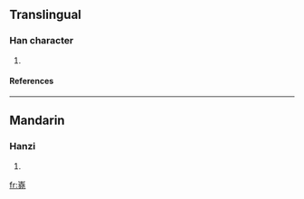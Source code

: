 ==Translingual==
===Han character===
{{Han char|rn=46|rad=山|as=12|sn=15|four=|canj=山土土山 (UGGU), X山土土山 (XUGGU)}}
# {{defn|Han|sort=山12}}
====References====
{{Han ref|kx=0320.131|dkj=08492|dj=0620.170|hdz=10796.080|uh=5DA4|ud=23972}}
----
==Mandarin==
===Hanzi===
{{cmn-hanzi|pin=[[yáo]] (yao2)|wg=yao<sup>2</sup>}}
# {{defn|Mandarin}}






[[fr:嶤]]